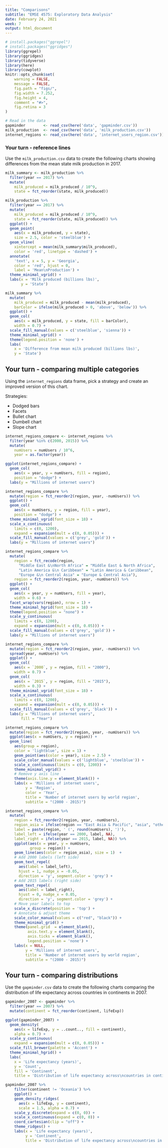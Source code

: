 ```yaml
---
title: "Comparisons"
subtitle: "EMSE 4575: Exploratory Data Analysis"
date: February 24, 2021
week: 7
output: html_document
---
```


```r
# install.packages("ggrepel")
# install.packages("ggridges")
library(ggrepel)
library(ggridges)
library(tidyverse)
library(here)
library(cowplot)
knitr::opts_chunk$set(
    warning = FALSE,
    message = FALSE,
    fig.path = "figs/",
    fig.width = 7.252,
    fig.height = 4,
    comment = "#>",
    fig.retina = 3
)

# Read in the data
gapminder        <- read_csv(here('data', 'gapminder.csv'))
milk_production  <- read_csv(here('data', 'milk_production.csv'))
internet_regions <- read_csv(here('data', 'internet_users_region.csv'))
```


### Your turn - reference lines

Use the `milk_production.csv` data to create the following charts showing differences from the mean state milk production in 2017.

```r
milk_summary <- milk_production %>%
  filter(year == 2017) %>%
  mutate(
    milk_produced = milk_produced / 10^9,
    state = fct_reorder(state, milk_produced))
```

```r
milk_production %>%
  filter(year == 2017) %>%
  mutate(
    milk_produced = milk_produced / 10^9,
    state = fct_reorder(state, milk_produced)) %>%
  ggplot() +
  geom_point(
    aes(x = milk_produced, y = state),
    size = 2.5, color = 'steelblue') +
  geom_vline(
    xintercept = mean(milk_summary$milk_produced),
    color = 'red', linetype = 'dashed') +
  annotate(
    'text', x = 5, y = 'Georgia',
    color = 'red', hjust = 0,
    label = 'Mean\nProduction') +
  theme_minimal_vgrid() +
  labs(x = 'Milk produced (billions lbs)',
       y = 'State')
```

```r
milk_summary %>%
  mutate(
    milk_produced = milk_produced - mean(milk_produced),
    barColor = ifelse(milk_produced > 0, 'above', 'below')) %>%
  ggplot() +
  geom_col(
    aes(x = milk_produced, y = state, fill = barColor),
    width = 0.7) +
  scale_fill_manual(values = c('steelblue', 'sienna')) +
  theme_minimal_vgrid() +
  theme(legend.position = 'none') +
  labs(
    x = 'Difference from mean milk produced (billions lbs)',
    y = 'State')
```



## Your turn - comparing multiple categories

Using the `internet_regions` data frame, pick a strategy and create an improved version of this chart.

Strategies:

- Dodged bars
- Facets
- Bullet chart
- Dumbell chart
- Slope chart

```r
internet_regions_compare <- internet_regions %>%
  filter(year %in% c(2000, 2015)) %>%
  mutate(
    numUsers = numUsers / 10^6,
    year = as.factor(year))

ggplot(internet_regions_compare) +
  geom_col(
    aes(x = year, y = numUsers, fill = region),
    position = "dodge") +
  labs(y = "Millions of internet users")
```

```r
internet_regions_compare %>%
  mutate(region = fct_reorder2(region, year, -numUsers)) %>%
  ggplot() +
  geom_col(
    aes(x = numUsers, y = region, fill = year),
    position = "dodge") +
  theme_minimal_vgrid(font_size = 18) +
  scale_x_continuous(
    limits = c(0, 1200),
    expand = expansion(mult = c(0, 0.05))) +
  scale_fill_manual(values = c('grey', 'gold')) +
  labs(y = "Millions of internet users")
```

```r
internet_regions_compare %>%
  mutate(
    region = fct_recode(region,
      "Middle East &\nNorth Africa" = "Middle East & North Africa",
      "Latin America &\n Caribbean" = "Latin America & Caribbean",
      "Europe &\n Central Asia" = "Europe & Central Asia"),
    region = fct_reorder2(region, year, -numUsers)) %>%
  ggplot() +
  geom_col(
    aes(x = year, y = numUsers, fill = year),
    width = 0.6) +
  facet_wrap(vars(region), nrow = 1) +
  theme_minimal_hgrid(font_size = 18) +
  theme(legend.position = "none") +
  scale_y_continuous(
    limits = c(0, 1200),
    expand = expansion(mult = c(0, 0.05))) +
  scale_fill_manual(values = c('grey', 'gold')) +
  labs(y = "Millions of internet users")
```

```r
internet_regions_compare %>%
  mutate(region = fct_reorder2(region, year, -numUsers)) %>%
  spread(year, numUsers) %>%
  ggplot() +
  geom_col(
    aes(x = `2000`, y = region, fill = "2000"),
    width = 0.7) +
  geom_col(
    aes(x = `2015`, y = region, fill = "2015"),
    width = 0.3) +
  theme_minimal_vgrid(font_size = 18) +
  scale_x_continuous(
    limits = c(0, 1200),
    expand = expansion(mult = c(0, 0.05))) +
  scale_fill_manual(values = c('grey', 'black')) +
  labs(y = "Millions of internet users",
       fill = "Year")
```

```r
internet_regions_compare %>%
  mutate(region = fct_reorder2(region, year, -numUsers)) %>%
  ggplot(aes(x = numUsers, y = region)) +
  geom_line(
    aes(group = region),
    color = 'lightblue', size = 1) +
    geom_point(aes(color = year), size = 2.5) +
    scale_color_manual(values = c('lightblue', 'steelblue')) +
    scale_x_continuous(limits = c(0, 1200)) +
    theme_minimal_vgrid() +
    # Remove y axis line
    theme(axis.line.y = element_blank()) +
    labs(x = 'Millions of internet users',
         y = 'Region',
         color = 'Year',
         title = 'Number of internet users by world region',
         subtitle = "(2000 - 2015)")
```

```r
internet_regions_compare %>%
  mutate(
    region = fct_reorder2(region, year, -numUsers),
    region_asia = ifelse(region == "East Asia & Pacific", "asia", "other"),
    label = paste(region, ' (', round(numUsers), ')'),
    label_left = ifelse(year == 2000, label, NA),
    label_right = ifelse(year == 2015, label, NA)) %>%
    ggplot(aes(x = year, y = numUsers,
           group = region)) +
    geom_line(aes(color = region_asia), size = 1)  +
    # Add 2000 labels (left side)
    geom_text_repel(
      aes(label = label_left),
      hjust = 1, nudge_x = -0.05,
      direction = 'y', segment.color = 'grey') +
    # Add 2015 labels (right side)
    geom_text_repel(
      aes(label = label_right),
      hjust = 0, nudge_x = 0.05,
      direction = 'y', segment.color = 'grey') +
    # Move year labels to top
    scale_x_discrete(position = 'top') +
    # Annotate & adjust theme
    scale_color_manual(values = c("red", "black")) +
    theme_minimal_grid() +
    theme(panel.grid  = element_blank(),
          axis.text.y = element_blank(),
          axis.ticks = element_blank(),
          legend.position = 'none') +
    labs(x = NULL,
         y = 'Millions of internet users',
         title = 'Number of internet users by world region',
         subtitle = "(2000 - 2015)")
```




## Your turn - comparing distributions

Use the `gapminder.csv` data to create the following charts comparing the distribution of life expectancy across countries in continents in 2007.

```r
gapminder_2007 <- gapminder %>%
  filter(year == 2007) %>%
  mutate(continent = fct_reorder(continent, lifeExp))
```

```r
ggplot(gapminder_2007) +
  geom_density(
    aes(x = lifeExp, y = ..count.., fill = continent),
    alpha = 0.7) +
  scale_y_continuous(
    expand = expansion(mult = c(0, 0.05))) +
  scale_fill_brewer(palette = 'Accent') +
  theme_minimal_hgrid() +
  labs(
    x = 'Life expectancy (years)',
    y = 'Count',
    fill = 'Continent',
    title = 'Distribution of life expectancy across\ncountries in continent in 2007')
```

```r
gapminder_2007 %>%
    filter(continent != 'Oceania') %>%
    ggplot() +
    geom_density_ridges(
      aes(x = lifeExp, y = continent),
      scale = 1.5, alpha = 0.7) +
    scale_y_discrete(expand = c(0, 0)) +
    scale_x_continuous(expand = c(0, 0)) +
    coord_cartesian(clip = "off") +
    theme_ridges() +
    labs(x = 'Life expectancy (years)',
         y = 'Continent',
         title = 'Distribution of life expectancy across\ncountries in continent in 2007')
```
